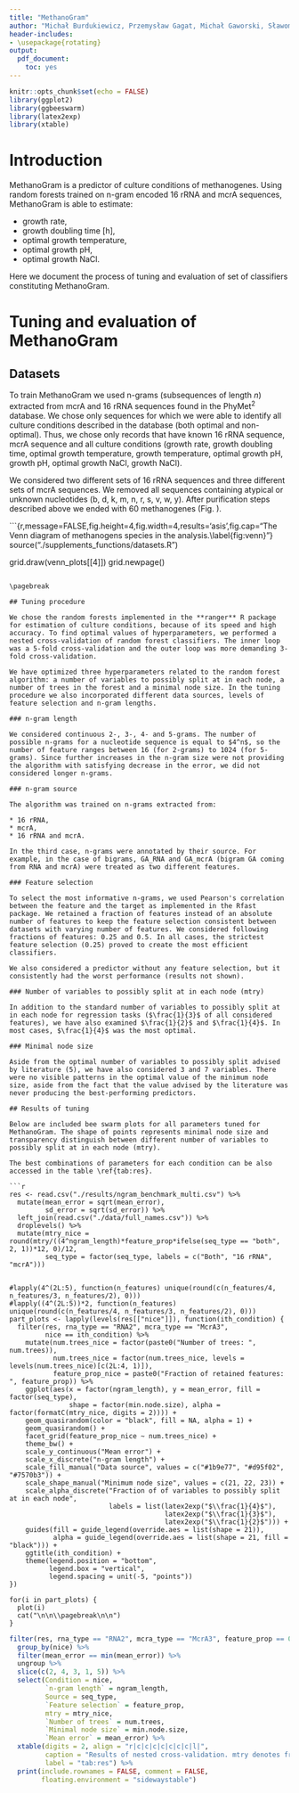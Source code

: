 ```yaml
---
title: "MethanoGram"
author: "Michał Burdukiewicz, Przemysław Gagat, Michał Gaworski, Sławomir Jabłoński, Paweł Mackiewicz, Marcin Łukaszewicz"
header-includes:
- \usepackage{rotating}
output: 
  pdf_document: 
    toc: yes
---
```


```r
knitr::opts_chunk$set(echo = FALSE)
library(ggplot2)
library(ggbeeswarm)
library(latex2exp)
library(xtable)
```

# Introduction

MethanoGram is a predictor of culture conditions of methanogenes. Using random forests trained on n-gram encoded 16 rRNA and mcrA sequences, MethanoGram is able to estimate:

* growth rate, 
* growth doubling time [h], 
* optimal growth temperature, 
* optimal growth pH,
* optimal growth NaCl.

Here we document the process of tuning and evaluation of set of classifiers constituting MethanoGram.

# Tuning and evaluation of MethanoGram

## Datasets 

To train MethanoGram we used n-grams (subsequences of length $n$) extracted from mcrA and 16 rRNA sequences found in the PhyMet$^2$ database. We chose only sequences for which we were able to identify all culture conditions described in the database (both optimal and non-optimal). Thus, we chose only records that have known 16 rRNA sequence, mcrA sequence and all culture conditions (growth rate, growth doubling time, optimal growth temperature, growth temperature, optimal growth pH, growth pH, optimal growth NaCl, growth NaCl). 

We considered two different sets of 16 rRNA sequences and three different sets of mcrA sequences. We removed all sequences containing atypical or unknown nucleotides (b, d, k, m, n, r, s, v, w, y). After purification steps described above we ended with 60 methanogenes (Fig. \ref{fig:venn}). 


```{r,message=FALSE,fig.height=4,fig.width=4,results='asis',fig.cap="The Venn diagram of methanogens species in the analysis.\\label{fig:venn}"}
source("./supplements_functions/datasets.R")

grid.draw(venn_plots[[4]])
grid.newpage()
```

\pagebreak

## Tuning procedure

We chose the random forests implemented in the **ranger** R package for estimation of culture conditions, because of its speed and high accuracy. To find optimal values of hyperparameters, we performed a nested cross-validation of random forest classifiers. The inner loop was a 5-fold cross-validation and the outer loop was more demanding 3-fold cross-validation. 

We have optimized three hyperparameters related to the random forest algorithm: a number of variables to possibly split at in each node, a number of trees in the forest and a minimal node size. In the tuning procedure we also incorporated different data sources, levels of feature selection and n-gram lengths.

### n-gram length

We considered continuous 2-, 3-, 4- and 5-grams. The number of possible n-grams for a nucleotide sequence is equal to $4^n$, so the number of feature ranges between 16 (for 2-grams) to 1024 (for 5-grams). Since further increases in the n-gram size were not providing the algorithm with satisfying decrease in the error, we did not considered longer n-grams. 

### n-gram source

The algorithm was trained on n-grams extracted from:

* 16 rRNA,
* mcrA,
* 16 rRNA and mcrA.

In the third case, n-grams were annotated by their source. For example, in the case of bigrams, GA_RNA and GA_mcrA (bigram GA coming from RNA and mcrA) were treated as two different features.

### Feature selection

To select the most informative n-grams, we used Pearson's correlation between the feature and the target as implemented in the Rfast package. We retained a fraction of features instead of an absolute number of features to keep the feature selection consistent between datasets with varying number of features. We considered following fractions of features: 0.25 and 0.5. In all cases, the strictest feature selection (0.25) proved to create the most efficient classifiers.

We also considered a predictor without any feature selection, but it consistently had the worst performance (results not shown).

### Number of variables to possibly split at in each node (mtry)

In addition to the standard number of variables to possibly split at in each node for regression tasks ($\frac{1}{3}$ of all considered features), we have also examined $\frac{1}{2}$ and $\frac{1}{4}$. In most cases, $\frac{1}{4}$ was the most optimal.

### Minimal node size

Aside from the optimal number of variables to possibly split advised by literature (5), we have also considered 3 and 7 variables. There were no visible patterns in the optimal value of the minimum node size, aside from the fact that the value advised by the literature was never producing the best-performing predictors.

## Results of tuning

Below are included bee swarm plots for all parameters tuned for MethanoGram. The shape of points represents minimal node size and transparency distinguish between different number of variables to possibly split at in each node (mtry).

The best combinations of parameters for each condition can be also accessed in the table \ref{tab:res}.

```r
res <- read.csv("./results/ngram_benchmark_multi.csv") %>% 
  mutate(mean_error = sqrt(mean_error),
         sd_error = sqrt(sd_error)) %>% 
  left_join(read.csv("./data/full_names.csv")) %>% 
  droplevels() %>% 
  mutate(mtry_nice = round(mtry/((4^ngram_length)*feature_prop*ifelse(seq_type == "both", 2, 1))*12, 0)/12,
         seq_type = factor(seq_type, labels = c("Both", "16 rRNA", "mcrA")))


#lapply(4^(2L:5), function(n_features) unique(round(c(n_features/4, n_features/3, n_features/2), 0)))
#lapply((4^(2L:5))*2, function(n_features) unique(round(c(n_features/4, n_features/3, n_features/2), 0)))
part_plots <- lapply(levels(res[["nice"]]), function(ith_condition) {
  filter(res, rna_type == "RNA2", mcra_type == "McrA3",
         nice == ith_condition) %>% 
    mutate(num.trees_nice = factor(paste0("Number of trees: ", num.trees)),
           num.trees_nice = factor(num.trees_nice, levels = levels(num.trees_nice)[c(2L:4, 1)]),
           feature_prop_nice = paste0("Fraction of retained features: ", feature_prop)) %>% 
    ggplot(aes(x = factor(ngram_length), y = mean_error, fill = factor(seq_type), 
               shape = factor(min.node.size), alpha = factor(formatC(mtry_nice, digits = 2)))) +
    geom_quasirandom(color = "black", fill = NA, alpha = 1) +
    geom_quasirandom() +
    facet_grid(feature_prop_nice ~ num.trees_nice) +
    theme_bw() +
    scale_y_continuous("Mean error") +
    scale_x_discrete("n-gram length") +
    scale_fill_manual("Data source", values = c("#1b9e77", "#d95f02", "#7570b3")) +
    scale_shape_manual("Minimum node size", values = c(21, 22, 23)) +
    scale_alpha_discrete("Fraction of of variables to possibly split at in each node",
                         labels = list(latex2exp("$\\frac{1}{4}$"),
                                       latex2exp("$\\frac{1}{3}$"),
                                       latex2exp("$\\frac{1}{2}$"))) +
    guides(fill = guide_legend(override.aes = list(shape = 21)),
           alpha = guide_legend(override.aes = list(shape = 21, fill = "black"))) +
    ggtitle(ith_condition) +
    theme(legend.position = "bottom",
          legend.box = "vertical",
          legend.spacing = unit(-5, "points"))
})

for(i in part_plots) {
  plot(i)
  cat("\n\n\\pagebreak\n\n")
}
```


```r
filter(res, rna_type == "RNA2", mcra_type == "McrA3", feature_prop == 0.25) %>% 
  group_by(nice) %>% 
  filter(mean_error == min(mean_error)) %>% 
  ungroup %>% 
  slice(c(2, 4, 3, 1, 5)) %>% 
  select(Condition = nice, 
         `n-gram length` = ngram_length,
         Source = seq_type,
         `Feature selection` = feature_prop,
         mtry = mtry_nice, 
         `Number of trees` = num.trees,
         `Minimal node size` = min.node.size,
         `Mean error` = mean_error) %>% 
  xtable(digits = 2, align = "r|c|c|c|c|c|c|c|l|",
         caption = "Results of nested cross-validation. mtry denotes fraction of variables to possibly split at in each node.",
         label = "tab:res") %>% 
  print(include.rownames = FALSE, comment = FALSE, 
        floating.environment = "sidewaystable")
```

